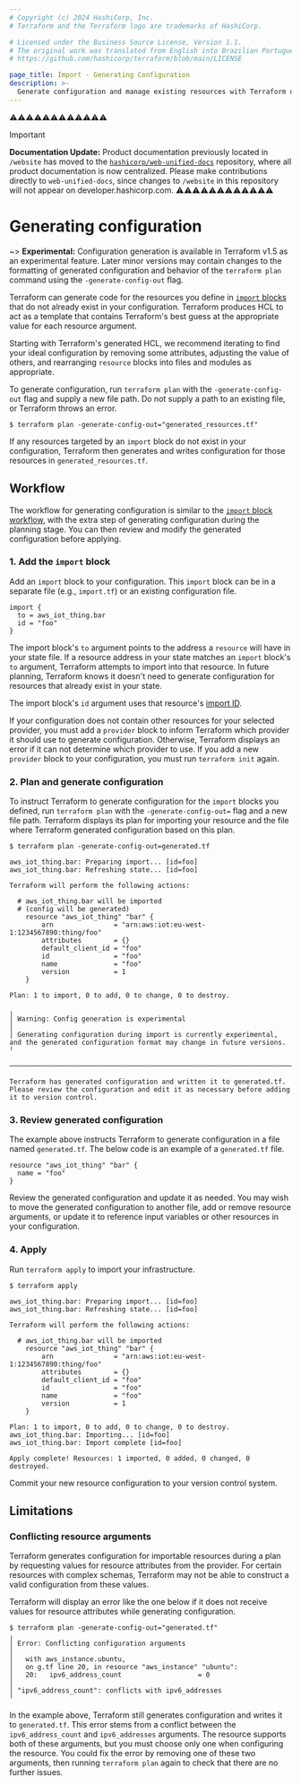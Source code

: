 ```yaml
---
# Copyright (c) 2024 HashiCorp, Inc.
# Terraform and the Terraform logo are trademarks of HashiCorp.

# Licensed under the Business Source License, Version 1.1.
# The original work was translated from English into Brazilian Portuguese.
# https://github.com/hashicorp/terraform/blob/main/LICENSE

page_title: Import - Generating Configuration
description: >-
  Generate configuration and manage existing resources with Terraform using configuration-driven import.
---
```


⚠️⚠️⚠️⚠️⚠️⚠️⚠️⚠️⚠️⚠️⚠️⚠️
> [!IMPORTANT]
> **Documentation Update:** Product documentation previously located in `/website` has moved to the [`hashicorp/web-unified-docs`](https://github.com/hashicorp/web-unified-docs) repository, where all product documentation is now centralized. Please make contributions directly to `web-unified-docs`, since changes to `/website` in this repository will not appear on developer.hashicorp.com.
⚠️⚠️⚠️⚠️⚠️⚠️⚠️⚠️⚠️⚠️⚠️⚠️


# Generating configuration

~> **Experimental:** Configuration generation is available in Terraform v1.5 as an experimental feature. Later minor versions may contain changes to the formatting of generated configuration and behavior of the `terraform plan` command using the `-generate-config-out` flag.

Terraform can generate code for the resources you define in [`import` blocks](/terraform/language/import) that do not already exist in your configuration. Terraform produces HCL to act as a template that contains Terraform's best guess at the appropriate value for each resource argument.

Starting with Terraform's generated HCL, we recommend iterating to find your ideal configuration by removing some attributes, adjusting the value of others, and rearranging `resource` blocks into files and modules as appropriate.

To generate configuration, run `terraform plan` with the `-generate-config-out` flag and supply a new file path. Do not supply a path to an existing file, or Terraform throws an error.

```shell
$ terraform plan -generate-config-out="generated_resources.tf"
```

If any resources targeted by an `import` block do not exist in your configuration, Terraform then generates and writes configuration for those resources in `generated_resources.tf`.

## Workflow

The workflow for generating configuration is similar to the [`import` block workflow](/terraform/language/import#plan-and-apply-an-import), with the extra step of generating configuration during the planning stage. You can then review and modify the generated configuration before applying.

### 1. Add the `import` block

Add an `import` block to your configuration. This `import` block can be in a separate file (e.g., `import.tf`) or an existing configuration file.

```hcl
import {
  to = aws_iot_thing.bar
  id = "foo"
}
```

The import block's `to` argument points to the address a `resource` will have in your state file. If a resource address in your state matches an `import` block's `to` argument, Terraform attempts to import into that resource. In future planning, Terraform knows it doesn't need to generate configuration for resources that already exist in your state.

The import block's `id` argument uses that resource's [import ID](/terraform/language/import#import-id).

If your configuration does not contain other resources for your selected provider, you must add a `provider` block to inform Terraform which provider it should use to generate configuration. Otherwise, Terraform displays an error if it can not determine which provider to use.
If you add a new `provider` block to your configuration, you must run `terraform init` again.

### 2. Plan and generate configuration

To instruct Terraform to generate configuration for the `import` blocks you defined, run `terraform plan` with the `-generate-config-out=` flag and a new file path. Terraform displays its plan for importing your resource and the file where Terraform generated configuration based on this plan.

```shell
$ terraform plan -generate-config-out=generated.tf

aws_iot_thing.bar: Preparing import... [id=foo]
aws_iot_thing.bar: Refreshing state... [id=foo]

Terraform will perform the following actions:

  # aws_iot_thing.bar will be imported
  # (config will be generated)
    resource "aws_iot_thing" "bar" {
        arn               = "arn:aws:iot:eu-west-1:1234567890:thing/foo"
        attributes        = {}
        default_client_id = "foo"
        id                = "foo"
        name              = "foo"
        version           = 1
    }

Plan: 1 to import, 0 to add, 0 to change, 0 to destroy.

╷
│ Warning: Config generation is experimental
│
│ Generating configuration during import is currently experimental, and the generated configuration format may change in future versions.
╵

──────────────────────────────────────────────────────────────────────────────────────────────────────────────────────────────────────────────────

Terraform has generated configuration and written it to generated.tf. Please review the configuration and edit it as necessary before adding it to version control.
```

### 3. Review generated configuration

The example above instructs Terraform to generate configuration in a file named `generated.tf`. The below code is an example of a `generated.tf` file.

```hcl
resource "aws_iot_thing" "bar" {
  name = "foo"
}
```

Review the generated configuration and update it as needed. You may wish to move the generated configuration to another file, add or remove resource arguments, or update it to reference input variables or other resources in your configuration.

### 4. Apply

Run `terraform apply` to import your infrastructure.

```shell
$ terraform apply

aws_iot_thing.bar: Preparing import... [id=foo]
aws_iot_thing.bar: Refreshing state... [id=foo]

Terraform will perform the following actions:

  # aws_iot_thing.bar will be imported
    resource "aws_iot_thing" "bar" {
        arn               = "arn:aws:iot:eu-west-1:1234567890:thing/foo"
        attributes        = {}
        default_client_id = "foo"
        id                = "foo"
        name              = "foo"
        version           = 1
    }

Plan: 1 to import, 0 to add, 0 to change, 0 to destroy.
aws_iot_thing.bar: Importing... [id=foo]
aws_iot_thing.bar: Import complete [id=foo]

Apply complete! Resources: 1 imported, 0 added, 0 changed, 0 destroyed.
```

Commit your new resource configuration to your version control system.

## Limitations

### Conflicting resource arguments

Terraform generates configuration for importable resources during a plan by requesting values for resource attributes from the provider. For certain resources with complex schemas, Terraform may not be able to construct a valid configuration from these values.

Terraform will display an error like the one below if it does not receive values for resource attributes while generating configuration.

```shell
$ terraform plan -generate-config-out="generated.tf"
╷
│ Error: Conflicting configuration arguments
│
│   with aws_instance.ubuntu,
│   on g.tf line 20, in resource "aws_instance" "ubuntu":
│   20:   ipv6_address_count                   = 0
│
│ "ipv6_address_count": conflicts with ipv6_addresses
╵
```

In the example above, Terraform still generates configuration and writes it to `generated.tf`. This error stems from a conflict between the `ipv6_address_count` and `ipv6_addresses` arguments. The resource supports both of these arguments, but you must choose only one when configuring the resource. You could fix the error by removing one of these two arguments, then running `terraform plan` again to check that there are no further issues.
